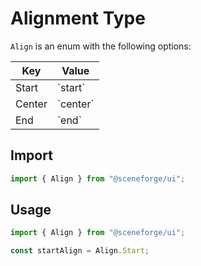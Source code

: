 
<Meta title="@sceneforge|ui/Types/Alignment" />

# Alignment Type

`Align` is an enum with the following options:

<table>
  <thead>
    <tr><th> Key    </th><th> Value    </th></tr>
  </thead>
  <tbody>
    <tr><td> Start  </td><td> `start`  </td></tr>
    <tr><td> Center </td><td> `center` </td></tr>
    <tr><td> End    </td><td> `end`    </td></tr>
  </tbody>
</table>

## Import

```ts
import { Align } from "@sceneforge/ui";
```

## Usage

```ts
import { Align } from "@sceneforge/ui";

const startAlign = Align.Start;
```
